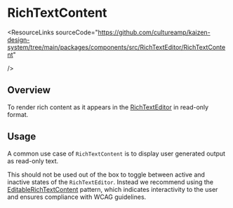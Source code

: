 
<Meta of={RichTextContentStories} />

# RichTextContent

<ResourceLinks
  sourceCode="https://github.com/cultureamp/kaizen-design-system/tree/main/packages/components/src/RichTextEditor/RichTextContent"
  
/>

<KAIOInstallation exportNames="RichTextContent" />

## Overview

To render rich content as it appears in the [RichTextEditor](/docs/components-richtexteditor-richtexteditor--docs) in read-only format.

<Canvas of={RichTextContentStories.Playground} />
<Controls of={RichTextContentStories.Playground} />


## Usage

A common use case of `RichTextContent` is to display user generated output as read-only text.

<Canvas of={RichTextContentStories.ReadOnly} />

This should not be used out of the box to toggle between active and inactive states of the `RichTextEditor`. Instead we recommend using the [EditableRichTextContent](/docs/components-richtexteditor-editablerichtextcontent--docs#usage) pattern, which indicates interactivity to the user and ensures compliance with WCAG guidelines.

